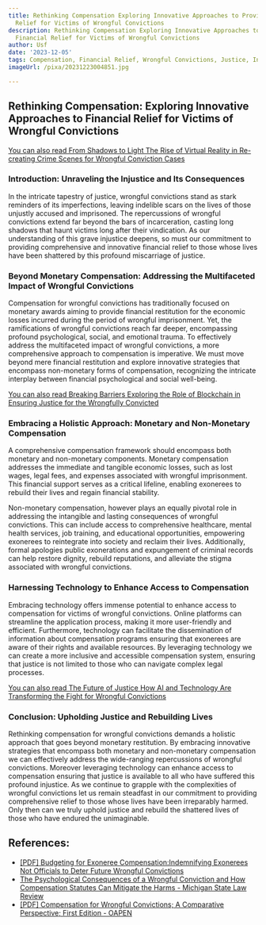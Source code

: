 ```yaml
---
title: Rethinking Compensation Exploring Innovative Approaches to Providing Financial
  Relief for Victims of Wrongful Convictions
description: Rethinking Compensation Exploring Innovative Approaches to Providing
  Financial Relief for Victims of Wrongful Convictions
author: Usf
date: '2023-12-05'
tags: Compensation, Financial Relief, Wrongful Convictions, Justice, Innocence, Reform
imageUrl: /pixa/20231223004851.jpg

---
```

## Rethinking Compensation: Exploring Innovative Approaches to Financial Relief for Victims  of Wrongful Convictions  ##

[You can  also read From Shadows to Light The Rise of Virtual Reality in Re-creating Crime Scenes for Wrongful Conviction Cases](From%20Shadows%20to%20Light%20The%20Rise%20of%20Virtual%20Reality%20in%20Re-creating%20Crime%20Scenes%20for%20Wrongful%20Conviction%20Cases)


### Introduction: Unraveling the Injustice and  Its  Consequences ###

In the intricate tapestry  of justice, wrongful  convictions  stand  as stark reminders of its imperfections, leaving indelible scars on the lives of those unjustly accused and imprisoned. The repercussions of wrongful convictions extend far beyond the bars of incarceration, casting long shadows that haunt victims long  after their vindication. As our understanding of this grave injustice  deepens, so must our commitment to  providing comprehensive  and innovative financial relief to those whose lives have been  shattered by this profound miscarriage of justice.

### Beyond  Monetary Compensation: Addressing the  Multifaceted Impact of Wrongful Convictions ###

Compensation for wrongful convictions has  traditionally focused on  monetary awards  aiming to  provide financial restitution for the economic losses incurred during the period of wrongful imprisonment. Yet, the  ramifications of wrongful  convictions reach far deeper, encompassing profound psychological,  social,  and emotional trauma. To effectively  address the multifaceted impact of wrongful convictions, a more comprehensive approach to compensation  is imperative. We  must move beyond mere financial restitution and explore innovative strategies that encompass  non-monetary forms of compensation, recognizing the intricate interplay between financial psychological and social well-being.

[You can  also read Breaking Barriers Exploring  the  Role of Blockchain in Ensuring Justice for  the Wrongfully Convicted](Breaking%20Barriers%20Exploring%20the%20Role%20of%20Blockchain%20in%20Ensuring%20Justice%20for%20the%20Wrongfully%20Convicted)


### Embracing a Holistic Approach: Monetary and Non-Monetary Compensation ###

A comprehensive  compensation framework should  encompass  both monetary and non-monetary components. Monetary compensation addresses the immediate and tangible economic losses, such as lost wages, legal fees,  and expenses associated with wrongful imprisonment. This financial support  serves  as a critical lifeline, enabling exonerees to rebuild their lives and  regain financial stability.

Non-monetary compensation, however plays an  equally pivotal role in addressing the intangible and lasting consequences of wrongful convictions. This can include access to comprehensive  healthcare, mental health services, job training, and educational opportunities, empowering exonerees to  reintegrate into society  and reclaim  their lives. Additionally, formal  apologies public exonerations and expungement of criminal records can help  restore dignity, rebuild reputations, and alleviate the stigma associated with wrongful convictions.

### Harnessing Technology to Enhance Access to Compensation ###

Embracing technology offers immense potential to enhance access to compensation for victims of wrongful convictions.  Online platforms can streamline the application process, making it more user-friendly and efficient. Furthermore, technology can facilitate the dissemination of information  about compensation programs ensuring that exonerees are  aware of their rights and available resources. By leveraging technology we can  create a more inclusive  and accessible compensation system, ensuring that justice is not limited to those who can navigate complex legal processes.

[You can also read The Future of Justice How AI  and Technology Are Transforming the Fight for Wrongful Convictions](The%20Future%20of%20Justice%20How%20AI%20and%20Technology%20Are%20Transforming%20the%20Fight%20for%20Wrongful%20Convictions)


### Conclusion: Upholding Justice and Rebuilding Lives ###

Rethinking compensation for wrongful convictions demands a holistic approach that goes beyond monetary  restitution. By embracing innovative strategies that encompass both monetary and non-monetary compensation we can effectively address the wide-ranging repercussions of wrongful convictions. Moreover leveraging technology  can enhance  access to compensation ensuring that justice is available to all who have suffered this profound injustice. As we  continue to grapple with the complexities of wrongful convictions let us remain steadfast in our commitment to providing comprehensive relief to those whose  lives have been irreparably harmed. Only then can we truly uphold justice and rebuild the shattered lives of those who have endured the unimaginable.

## References:
- [[PDF] Budgeting for Exoneree Compensation:Indemnifying Exonerees Not Officials to Deter Future Wrongful Convictions](https://ir.lawnet.fordham.edu/cgi/viewcontent.cgi?article=2922&context=ulj)
- [The Psychological Consequences of a Wrongful Conviction and How Compensation Statutes Can Mitigate the Harms - Michigan State Law Review](https://www.michiganstatelawreview.org/vol-2021-2022/2022/4/25/the-psychological-consequences-of-a-wrongful-conviction-and-how-compensation-statutes-can-mitigate-the-harms)
- [[PDF] Compensation for Wrongful Convictions; A Comparative Perspective; First Edition - OAPEN](https://library.oapen.org/bitstream/id/4564ffcc-2fdb-4038-b08b-74354813b71a/9781000859201.pdf)

